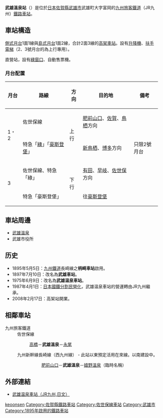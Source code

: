 {{NoteTA|1 = zh:武雄溫泉車站; zh-cn:武雄温泉站; zh-tw:武雄溫泉車站; zh-hk:武雄溫泉站; }}
{{日本車站資訊
|公司色    = #f00
|文字色  = #fff
|站名    = 武雄溫泉站
|圖片    = JRKyushu Takeo-Onsen Station NorthExit 200912.jpg
|圖片說明= 樓門口（北口）
|日文原名= 武雄温泉
|平假名= たけおおんせん
|羅馬拼音= Takeoonsen<!-- 跟從站名標示 -->
|前一站  = [[高橋站_(日本)|高橋]]
|前一站距離   = 2.3
|後一站距離   = 4.6
|後一站  = [[永尾站|永尾]]
|電報略號= ケオ←タケヲ
|所屬公司= [[九州旅客鐵道|九州旅客鐵道]]（JR九州）
|所屬路線= [[佐世保線|佐世保線]]
|距離  = 13.7
|起點站  = [[肥前山口站|肥前山口]]
|所在地  = [[佐賀縣|佐賀縣]][[武雄市|武雄市]]武雄町大字富岡8260
|車站構造  = [[高架車站|高架車站]]
|月台配置  = 2面3線
|啟用年月日= 1895年（[[明治|明治]]28年）5月5日
|廢站年月日= 
|乘客人數= 1,658
|統計年度= 2011年
|備註    = 直營站<br />設有[[綠窗口|綠窗口]]
|全寬備註 = * 1975年由武雄站改稱現名。
}}
'''武雄溫泉站'''（{{jpn|j=武雄温泉駅|hg=たけおおんせんえき|rm=Takeo-onsen eki|f=y}}）是位於[[日本|日本]][[佐賀縣|佐賀縣]][[武雄市|武雄市]]武雄町大字富岡的[[九州旅客鐵道|九州旅客鐵道]]（JR九州）[[鐵路車站|鐵路車站]]。

==車站構造==
[[側式月台|側式月台]]1面1線與[[島式月台|島式月台]]1面2線，合計2面3線的[[高架車站|高架車站]]。設有[[升降機|升降機]]、[[扶手電梯|扶手電梯]]（2、3號月台的為上行專用）。

直營站，設有[[綠窗口|綠窗口]]、自動售票機。
=== 月台配置 ===
{| class="wikitable"
!月台!!路線!!方向!!目的地!!備考
|-
!rowspan="2"|1・2
|{{Color|red|■}}佐世保線
|rowspan="2"|上行
|[[肥前山口站|肥前山口]]、[[佐賀站|佐賀]]、[[鳥栖站|鳥栖]]方向
|
|-
|{{Color|red|□}}特急「[[綠號列車|綠]]」「[[豪斯登堡號列車|豪斯登堡]]」
|[[新鳥栖站|新鳥栖]]、[[博多站|博多]]方向
|只限2號月台
|-
!rowspan="2"|3
|{{Color|red|■}}佐世保線、{{Color|red|□}}特急「綠」
|rowspan="2"|下行
|[[有田站|有田]]、[[早岐站|早岐]]、[[佐世保站|佐世保]]方向
|
|-
|{{Color|red|□}}特急「豪斯登堡」
|往[[豪斯登堡站|豪斯登堡]]
|
|}
==車站周邊==
*[[武雄溫泉|武雄溫泉]]
*武雄市役所

==历史==
*1895年5月5日：[[九州鐵道|九州鐵道]]長崎線之'''柄崎車站'''啟用。
*1897年7月10日：改名為'''武雄車站'''。
*1975年6月9日：改名為'''武雄温泉車站'''。
*1987年4月1日：[[日本國鐵分割民營化|日本國鐵分割民營化]]，武雄温泉車站的營運轉由JR九州繼承。
*2008年2月17日：高架站開業。

==相鄰車站==
; 九州旅客鐵道
: 佐世保線
:: [[高橋站_(日本)|高橋]]－'''武雄溫泉'''－[[永尾站|永尾]]
: 九州新幹線長崎線（西九州線） - 此站以東預定活用在來線。以南建設中。
::: [[肥前山口站|肥前山口]]－'''武雄溫泉'''－[[嬉野溫泉站|嬉野溫泉]]（臨時名稱）

== 外部連結 ==
* [http://www.jrkyushu.co.jp/EkiApp?LISTID=502&EKI=91123040 武雄温泉車站（JR九州,日文）] {{Wayback|url=http://www.jrkyushu.co.jp/EkiApp?LISTID=502&EKI=91123040 |date=20160704034535 }}

{{佐世保線}}
{{九州新幹線（長崎線）}}
{{DEFAULTSORT:Takao-onsen}}
[[Category:日本鐵路車站_Ta|keoonsen]]
[[Category:佐賀縣鐵路車站|Category:佐賀縣鐵路車站]]
[[Category:佐世保線車站|Category:佐世保線車站]]
[[Category:武雄市|Category:武雄市]]
[[Category:1895年啟用的鐵路車站|Category:1895年啟用的鐵路車站]]
